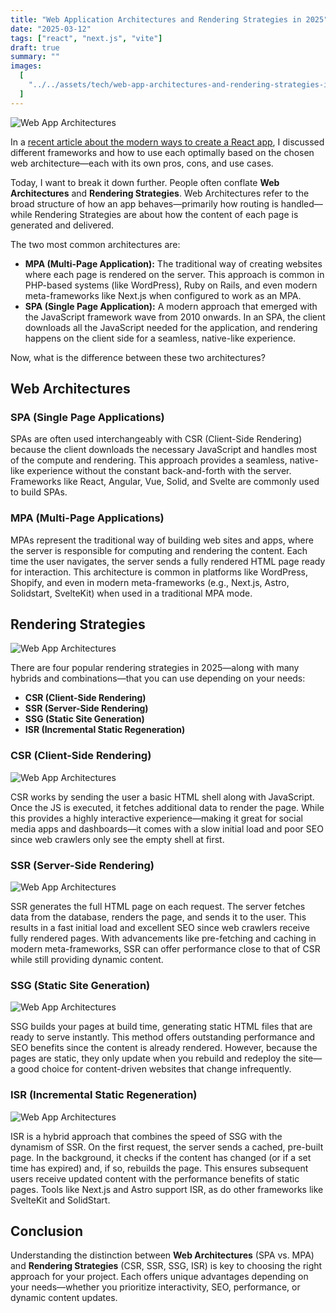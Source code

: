 ```yaml
---
title: "Web Application Architectures and Rendering Strategies in 2025"
date: "2025-03-12"
tags: ["react", "next.js", "vite"]
draft: true
summary: ""
images:
  [
    "../../assets/tech/web-app-architectures-and-rendering-strategies-in-2025-1.webp",
  ]
---
```


![Web App Architectures](../../assets/tech/web-app-architectures-and-rendering-strategies-in-2025-1.webp)

In a [recent article about the modern ways to create a React app](https://blog.maiko26.tn/tech/create-react-app-deprecated-what-are-the-modern-alternatives), I discussed different frameworks and how to use each optimally based on the chosen web architecture—each with its own pros, cons, and use cases.

Today, I want to break it down further. People often conflate **Web Architectures** and **Rendering Strategies**. Web Architectures refer to the broad structure of how an app behaves—primarily how routing is handled—while Rendering Strategies are about how the content of each page is generated and delivered.

The two most common architectures are:

- **MPA (Multi-Page Application):** The traditional way of creating websites where each page is rendered on the server. This approach is common in PHP-based systems (like WordPress), Ruby on Rails, and even modern meta-frameworks like Next.js when configured to work as an MPA.
- **SPA (Single Page Application):** A modern approach that emerged with the JavaScript framework wave from 2010 onwards. In an SPA, the client downloads all the JavaScript needed for the application, and rendering happens on the client side for a seamless, native-like experience.

Now, what is the difference between these two architectures?

## Web Architectures

### SPA (Single Page Applications)

SPAs are often used interchangeably with CSR (Client-Side Rendering) because the client downloads the necessary JavaScript and handles most of the compute and rendering. This approach provides a seamless, native-like experience without the constant back-and-forth with the server. Frameworks like React, Angular, Vue, Solid, and Svelte are commonly used to build SPAs.

### MPA (Multi-Page Applications)

MPAs represent the traditional way of building web sites and apps, where the server is responsible for computing and rendering the content. Each time the user navigates, the server sends a fully rendered HTML page ready for interaction. This architecture is common in platforms like WordPress, Shopify, and even in modern meta-frameworks (e.g., Next.js, Astro, Solidstart, SvelteKit) when used in a traditional MPA mode.

## Rendering Strategies

![Web App Architectures](../../assets/tech/web-app-architectures-and-rendering-strategies-in-2025-2.webp)

There are four popular rendering strategies in 2025—along with many hybrids and combinations—that you can use depending on your needs:

- **CSR (Client-Side Rendering)**
- **SSR (Server-Side Rendering)**
- **SSG (Static Site Generation)**
- **ISR (Incremental Static Regeneration)**

### CSR (Client-Side Rendering)

![Web App Architectures](../../assets/tech/web-app-architectures-and-rendering-strategies-in-2025-csr.webp)

CSR works by sending the user a basic HTML shell along with JavaScript. Once the JS is executed, it fetches additional data to render the page. While this provides a highly interactive experience—making it great for social media apps and dashboards—it comes with a slow initial load and poor SEO since web crawlers only see the empty shell at first.

### SSR (Server-Side Rendering)

![Web App Architectures](../../assets/tech/web-app-architectures-and-rendering-strategies-in-2025-ssr.webp)

SSR generates the full HTML page on each request. The server fetches data from the database, renders the page, and sends it to the user. This results in a fast initial load and excellent SEO since web crawlers receive fully rendered pages. With advancements like pre-fetching and caching in modern meta-frameworks, SSR can offer performance close to that of CSR while still providing dynamic content.

### SSG (Static Site Generation)

![Web App Architectures](../../assets/tech/web-app-architectures-and-rendering-strategies-in-2025-ssg.webp)

SSG builds your pages at build time, generating static HTML files that are ready to serve instantly. This method offers outstanding performance and SEO benefits since the content is already rendered. However, because the pages are static, they only update when you rebuild and redeploy the site—a good choice for content-driven websites that change infrequently.

### ISR (Incremental Static Regeneration)

![Web App Architectures](../../assets/tech/web-app-architectures-and-rendering-strategies-in-2025-isr.webp)

ISR is a hybrid approach that combines the speed of SSG with the dynamism of SSR. On the first request, the server sends a cached, pre-built page. In the background, it checks if the content has changed (or if a set time has expired) and, if so, rebuilds the page. This ensures subsequent users receive updated content with the performance benefits of static pages. Tools like Next.js and Astro support ISR, as do other frameworks like SvelteKit and SolidStart.

## Conclusion

Understanding the distinction between **Web Architectures** (SPA vs. MPA) and **Rendering Strategies** (CSR, SSR, SSG, ISR) is key to choosing the right approach for your project. Each offers unique advantages depending on your needs—whether you prioritize interactivity, SEO, performance, or dynamic content updates.
